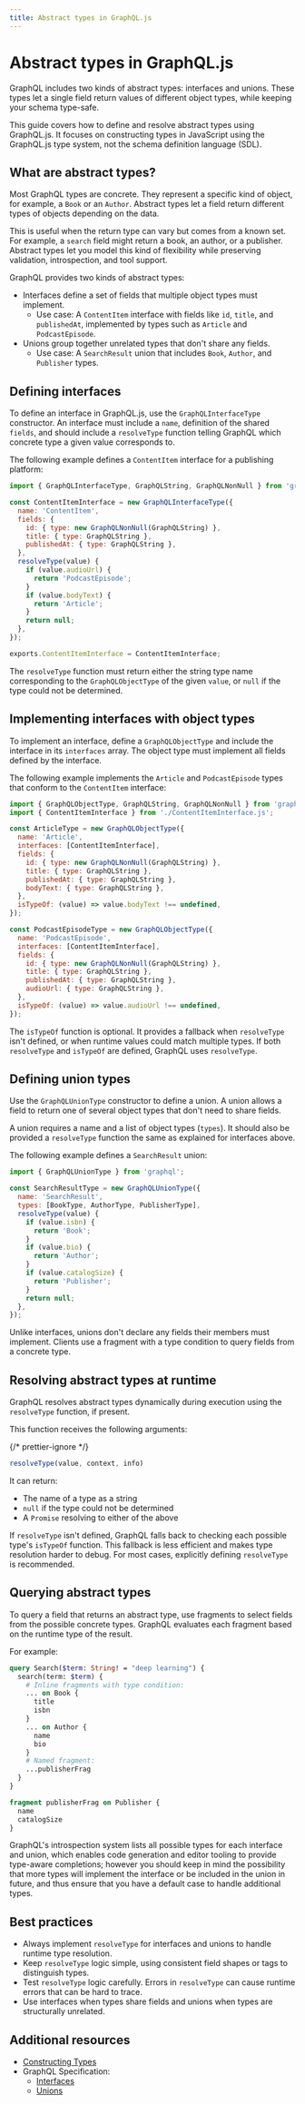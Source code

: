 ```yaml
---
title: Abstract types in GraphQL.js
---
```


# Abstract types in GraphQL.js

GraphQL includes two kinds of abstract types: interfaces and unions. These types let a single
field return values of different object types, while keeping your schema type-safe.

This guide covers how to define and resolve abstract types using GraphQL.js. It focuses on
constructing types in JavaScript using the GraphQL.js type system, not the schema definition
language (SDL).

## What are abstract types?

Most GraphQL types are concrete. They represent a specific kind of object, for example, a
`Book` or an `Author`. Abstract types let a field return different types of objects depending
on the data.

This is useful when the return type can vary but comes from a known set. For example, a `search`
field might return a book, an author, or a publisher. Abstract types let you model this kind of
flexibility while preserving validation, introspection, and tool support.

GraphQL provides two kinds of abstract types:

- Interfaces define a set of fields that multiple object types must implement.
  - Use case: A `ContentItem` interface with fields like `id`, `title`, and `publishedAt`,
    implemented by types such as `Article` and `PodcastEpisode`.
- Unions group together unrelated types that don't share any fields.
  - Use case: A `SearchResult` union that includes `Book`, `Author`, and `Publisher` types.

## Defining interfaces

To define an interface in GraphQL.js, use the `GraphQLInterfaceType` constructor. An interface
must include a `name`, definition of the shared `fields`, and should include a `resolveType`
function telling GraphQL which concrete type a given value corresponds to.

The following example defines a `ContentItem` interface for a publishing platform:

```js filename="ContentItemInterface.js"
import { GraphQLInterfaceType, GraphQLString, GraphQLNonNull } from 'graphql';

const ContentItemInterface = new GraphQLInterfaceType({
  name: 'ContentItem',
  fields: {
    id: { type: new GraphQLNonNull(GraphQLString) },
    title: { type: GraphQLString },
    publishedAt: { type: GraphQLString },
  },
  resolveType(value) {
    if (value.audioUrl) {
      return 'PodcastEpisode';
    }
    if (value.bodyText) {
      return 'Article';
    }
    return null;
  },
});

exports.ContentItemInterface = ContentItemInterface;
```

The `resolveType` function must return either the string type name corresponding
to the `GraphQLObjectType` of the given `value`, or `null` if the type could not
be determined.

## Implementing interfaces with object types

To implement an interface, define a `GraphQLObjectType` and include the interface in its
`interfaces` array. The object type must implement all fields defined by the interface.

The following example implements the `Article` and `PodcastEpisode` types that
conform to the `ContentItem` interface:

```js
import { GraphQLObjectType, GraphQLString, GraphQLNonNull } from 'graphql';
import { ContentItemInterface } from './ContentItemInterface.js';

const ArticleType = new GraphQLObjectType({
  name: 'Article',
  interfaces: [ContentItemInterface],
  fields: {
    id: { type: new GraphQLNonNull(GraphQLString) },
    title: { type: GraphQLString },
    publishedAt: { type: GraphQLString },
    bodyText: { type: GraphQLString },
  },
  isTypeOf: (value) => value.bodyText !== undefined,
});

const PodcastEpisodeType = new GraphQLObjectType({
  name: 'PodcastEpisode',
  interfaces: [ContentItemInterface],
  fields: {
    id: { type: new GraphQLNonNull(GraphQLString) },
    title: { type: GraphQLString },
    publishedAt: { type: GraphQLString },
    audioUrl: { type: GraphQLString },
  },
  isTypeOf: (value) => value.audioUrl !== undefined,
});
```

The `isTypeOf` function is optional. It provides a fallback when `resolveType` isn't defined, or
when runtime values could match multiple types. If both `resolveType` and `isTypeOf` are defined,
GraphQL uses `resolveType`.

## Defining union types

Use the `GraphQLUnionType` constructor to define a union. A union allows a field to return one
of several object types that don't need to share fields.

A union requires a name and a list of object types (`types`). It should also be
provided a `resolveType` function the same as explained for interfaces above.

The following example defines a `SearchResult` union:

```js
import { GraphQLUnionType } from 'graphql';

const SearchResultType = new GraphQLUnionType({
  name: 'SearchResult',
  types: [BookType, AuthorType, PublisherType],
  resolveType(value) {
    if (value.isbn) {
      return 'Book';
    }
    if (value.bio) {
      return 'Author';
    }
    if (value.catalogSize) {
      return 'Publisher';
    }
    return null;
  },
});
```

Unlike interfaces, unions don't declare any fields their members must implement.
Clients use a fragment with a type condition to query fields from a concrete type.

## Resolving abstract types at runtime

GraphQL resolves abstract types dynamically during execution using the `resolveType` function, if
present.

This function receives the following arguments:

{/* prettier-ignore */}
```js
resolveType(value, context, info)
```

It can return:

- The name of a type as a string
- `null` if the type could not be determined
- A `Promise` resolving to either of the above

If `resolveType` isn't defined, GraphQL falls back to checking each possible type's `isTypeOf`
function. This fallback is less efficient and makes type resolution harder to debug. For most cases,
explicitly defining `resolveType` is recommended.

## Querying abstract types

To query a field that returns an abstract type, use fragments to select fields from the possible
concrete types. GraphQL evaluates each fragment based on the runtime type of the result.

For example:

```graphql
query Search($term: String! = "deep learning") {
  search(term: $term) {
    # Inline fragments with type condition:
    ... on Book {
      title
      isbn
    }
    ... on Author {
      name
      bio
    }
    # Named fragment:
    ...publisherFrag
  }
}

fragment publisherFrag on Publisher {
  name
  catalogSize
}
```

GraphQL's introspection system lists all possible types for each interface and union, which
enables code generation and editor tooling to provide type-aware completions; however you should
keep in mind the possibility that more types will implement the interface or be included in the
union in future, and thus ensure that you have a default case to handle additional types.

## Best practices

- Always implement `resolveType` for interfaces and unions to handle runtime type resolution.
- Keep `resolveType` logic simple, using consistent field shapes or tags to distinguish
  types.
- Test `resolveType` logic carefully. Errors in `resolveType` can cause runtime errors that can
  be hard to trace.
- Use interfaces when types share fields and unions when types are structurally unrelated.

## Additional resources

- [Constructing Types](./constructing-types)
- GraphQL Specification:
  - [Interfaces](https://spec.graphql.org/October2021/#sec-Interfaces)
  - [Unions](https://spec.graphql.org/October2021/#sec-Unions)
